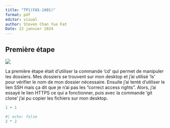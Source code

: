 ```yaml
---
title: "TP1(FAS-1001)"
format: pdf
editor: visual
author: Steven Chan Yue Fat
Date: 22 janvier 2024
---
```


## Première étape

![](images/Screen%20Shot%202024-01-16%20at%206.09.49%20PM.png)

La première étape était d'utiliser la commande 'cd' qui permet de manipuler les dossiers. Mes dossiers se trouvent sur mon desktop et j'ai utilisé 'ls' pour vérifier le nom de mon dossier nécessaire. Ensuite j'ai tenté d'utiliser le lien SSH mais ça dit que je n'ai pas les "correct access rights". Alors, j'ai essayé le lien HTTPS ce qui a fonctionner, puis avec la commande 'git clone' j'ai pu copier les fichiers sur mon desktop.

```r
1 + 1
```

```r
#| echo: false
2 * 2
```
